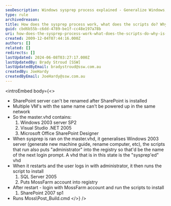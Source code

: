 ```yaml
---
seoDescription: Windows sysprep process explained - Generalize Windows, rename computer, and run scripts for SQL Server, SharePoint installation and configuration.
type: rule
archivedreason:
title: How does the sysprep process work, what does the scripts do? Why is this process so complicated ?
guid: cbd6b55b-c6dd-4789-be1f-cc48e197a78b
uri: how-does-the-sysprep-process-work-what-does-the-scripts-do-why-is-this-process-so-complicated
created: 2009-12-04T07:44:16.000Z
authors: []
related: []
redirects: []
lastUpdated: 2024-06-08T03:27:17.000Z
lastUpdatedBy: Brady Stroud [SSW]
lastUpdatedByEmail: bradystroud@ssw.com.au
createdBy: JoeHardy
createdByEmail: JoeHardy@ssw.com.au
---
```


<introEmbed
  body={<>
* SharePoint server can't be renamed after SharePoint is installed
* Multiple VM's with the same name can't be powered up in the same network
* So the master.vhd contains:
  1. Windows 2003 server SP2
  2. Visual Studio .NET 2005
  3. Microsoft Office SharePoint Designer
* When sysprep is ran on the master.vhd, it generalises Windows
  2003 server (generate new machine guide, rename computer, etc), the
  scripts that run also puts "administrator" into the registry so that'd
  be the name of the next login prompt. A vhd that is in this state is the
  "sysprep'ed" vhd
* When it restarts and the user logs in with administrator, it then runs the script to install
  1. SQL Server 2005
  2. Puts MossFarm account into registry
* After restart - login with MossFarm account and run the scripts to install
  1. SharePoint 2007 sp1
* Runs Moss\Post_Build.cmd
  </>}
/>
